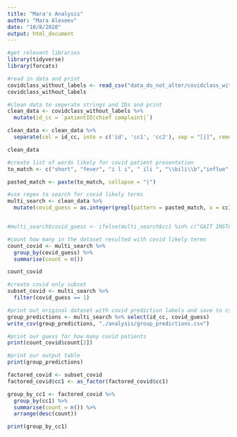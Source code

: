 ```yaml
---
title: "Mara's Analysis"
author: "Mara Alexeev"
date: "10/8/2020"
output: html_document
---
```

```r
#get relevant libraries
library(tidyverse)
library(forcats)
```


```r
#read in data and print
covidclass_without_labels <- read_csv("data_do_not_alter/covidclass_without_labels.csv")
covidclass_without_labels
```


```r
#clean data to seperate strings and IDs and print
clean_data <- covidclass_without_labels %>%
  mutate(id_cc = `patientID|chief complaint|`) 

clean_data <- clean_data %>%
  separate(col = id_cc, into = c('id', 'cc1', 'cc2'), sep = "[|]", remove = F)

clean_data
```


```r
#create list of words likely for covid patient presentation
to_match <- c("short", "fever", "i l i", " ili ", "\\bili\\b","influe", "covid", "HYPOXIA", "DYSPNEA", "SOB")

pasted_match <- paste(to_match, collapse = "|")
```

```r
#use regex to search for covid likely terms
multi_search <- clean_data %>%
  mutate(covid_guess = as.integer(grepl(pattern = pasted_match, x = cc1, ignore.case = TRUE))) 


#multi_search$covid_guess <- ifelse(multi_search$cc1 %in% c("GAIT INSTABILITY"), multi_search$covid_guess == 0, multi_search$cc1)
```

```r
#count how many in the dataset resulted with covid likely terms
count_covid <- multi_search %>%
  group_by(covid_guess) %>%
  summarise(count = n())

count_covid
```
```r
#create covid only subset
subset_covid <- multi_search %>%
  filter(covid_guess == 1)
```

```r
#print out original dataset with covid prediction labels and save to csv:
group_predictions <- multi_search %>% select(id_cc, covid_guess)
write_csv(group_predictions, "./analysis/group_predictions.csv")

#print our guess for how many covid patients 
print(count_covid$count[2])

#print our output table
print(group_predictions)


```
```r

factored_covid <- subset_covid
factored_covid$cc1 <- as_factor(factored_covid$cc1)

group_by_cc1 <- factored_covid %>% 
  group_by(cc1) %>%
  summarise(count = n()) %>%
  arrange(desc(count))

print(group_by_cc1)

```


